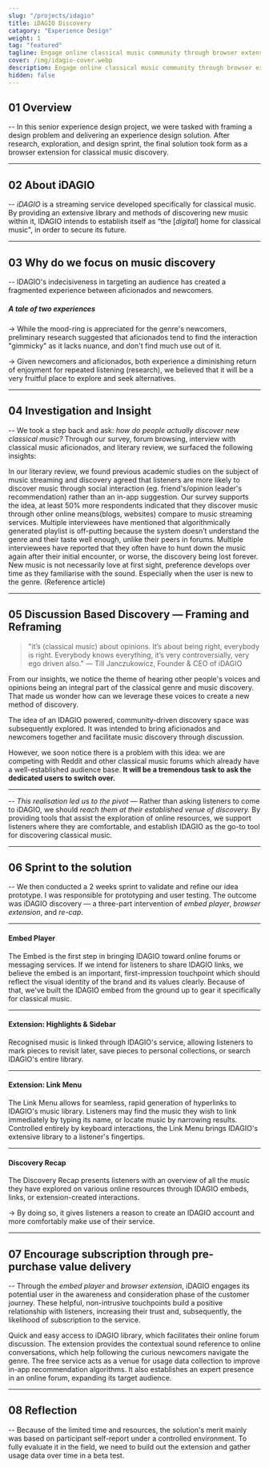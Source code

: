 ```yaml
---
slug: "/projects/idagio"
title: iDAGIO Discovery
catagory: "Experience Design"
weight: 1
tag: "featured"
tagline: Engage online classical music community through browser extension
cover: /img/idagio-cover.webp
description: Engage online classical music community through browser extension
hidden: false
---
```


## 01 Overview

-- In this senior experience design project, we were tasked with framing a design problem and delivering an experience design solution. After research, exploration, and design sprint, the final solution took form as a browser extension for classical music discovery.

<ProjectInfo>
  <ProjectInfoItem
    fieldName="My Contribution"
    value="Research, User Testing, Visual Design, Prototyping"
  />
  <ProjectInfoItem fieldName="Project Scope" value="6 Weeks Academic Project" />
  <ProjectInfoItem fieldName="Tools" value="Figma, After Effects" />
  <ProjectInfoItem
    fieldName="Team"
    value="Alvin Leung, Aamir Ali, Rhees Kennedy, Samyak Sah, Krista Mcdiarmid"
  />
</ProjectInfo>

<VideoPlayer
  url="https://www.sfu.ca/~kkl64/videos/idagio/	idagio-walkthrough-light.mp4"
  caption="A short 2 minutes feature demostration video"
/>

---

## 02 About iDAGIO

-- _iDAGIO_ is a streaming service developed specifically for classical music. By providing an extensive library and methods of discovering new music within it, IDAGIO intends to establish itself as “the [_digital_] home for classical music", in order to secure its future.

<FullImage
  src="/img/idagio/brand-pillars.webp"
  alt="discovery problem"
  caption="We analysed and captured how the iDAGIO brand deliver value through brand pillars, they are consolidated through a thorough observation and public available CEO interview."
  darkImage
/>

<!-- ##### Servicing the aficionado

-> It’s no question that the core audience of IDAGIO are classical music die hard fans. From their niche library to the unique comparison, it is crafted for the tough demand of classical music audience in mind. -->

---

## 03 Why do we focus on music discovery

-- IDAGIO's indecisiveness in targeting an audience has created a fragmented experience between aficionados and newcomers.

<FullImage
  src="/img/idagio/discovery-problem.webp"
  alt="discovery problem"
  darkImage
/>

##### A tale of two experiences

-> While the mood-ring is appreciated for the genre's newcomers, preliminary research suggested that aficionados tend to find the interaction "gimmicky" as it lacks nuance, and don't find much use out of it.

-> Given newcomers and aficionados, both experience a diminishing return of enjoyment for repeated listening (research), we believed that it will be a very fruitful place to explore and seek alternatives.

---

## 04 Investigation and Insight

-- We took a step back and ask: _how do people actually discover new classical music?_ Through our survey, forum browsing, interview with classical music aficionados, and literary review, we surfaced the following insights:

<ListLayout full label="Insights">
  <ListItem heading="Discovery generally happens socially, outside of streaming app">
    In our literary review, we found previous academic studies on the subject of
    music streaming and discovery agreed that listeners are more likely to
    discover music through social interaction (eg. friend's/opinion leader's
    recommendation) rather than an in-app suggestion. Our survey supports the
    idea, at least 50% more respondents indicated that they discover music
    through other online means(blogs, websites) compare to music streaming
    services.
  </ListItem>
  <ListItem heading="Listeners don’t trust generated playlist, they trust human">
    Multiple interviewees have mentioned that algorithmically generated playlist
    is off-putting because the system doesn’t understand the genre and their
    taste well enough, unlike their peers in forums.
  </ListItem>
  <ListItem heading="No current solution for saving interesting discovery">
    Multiple interviewees have reported that they often have to hunt down the
    music again after their initial encounter, or worse, the discovery being
    lost forever.
  </ListItem>
  <ListItem heading="Repeated exposure develops preference to new music">
    New music is not necessarily love at first sight, preference develops over
    time as they familiarise with the sound. Especially when the user is new to
    the genre. (Reference article)
  </ListItem>
</ListLayout>

---

## 05 Discussion Based Discovery — Framing and Reframing

> "it’s (classical music) about opinions. It’s about being right, everybody is right. Everybody knows everything, it’s very controversially, very ego driven also."
> — Till Janczukowicz, Founder & CEO of iDAGIO

From our insights, we notice the theme of hearing other people's voices and opinions being an integral part of the classical genre and music discovery. That made us wonder how can we leverage these voices to create a new method of discovery.

The idea of an IDAGIO powered, community-driven discovery space was subsequently explored. It was intended to bring aficionados and newcomers together and facilitate music discovery through discussion.

However, we soon notice there is a problem with this idea: we are competing with Reddit and other classical music forums which already have a well-established audience base. **It will be a tremendous task to ask the dedicated users to switch over.**

<VideoPlayer
  url="https://www.sfu.ca/~kkl64/videos/idagio/iteration-1.mp4"
  caption="A concept prototype of the the iDAGIO community driven discovery forum"
  darkImage
/>

<HalfImage
  src="/img/idagio/reddit-classical.webp"
  secondary
  noPadding
  caption="Large volume of r/classical users"
/>

---

-- _This realisation led us to the pivot_ — Rather than asking listeners to come to iDAGIO, we should _reach them at their established venue of discovery._ By providing tools that assist the exploration of online resources, we support listeners where they are comfortable, and establish IDAGIO as the go-to tool for discovering classical music.

---

## 06 Sprint to the solution

-- We then conducted a 2 weeks sprint to validate and refine our idea prototype. I was responsible for prototyping and user testing. The outcome was iDAGIO discovery — a three-part intervention of _embed player_, _browser extension_, and _re-cap_.

---

#### Embed Player

The Embed is the first step in bringing IDAGIO toward online forums or messaging services. If we intend for listeners to share IDAGIO links, we believe the embed is an important, first-impression touchpoint which should reflect the visual identity of the brand and its values clearly. Because of that, we've built the IDAGIO embed from the ground up to gear it specifically for classical music.

<FullImage
  noPadding
  src="https://www.sfu.ca/~kkl64/videos/idagio/embed-demo.mp4"
  darkImage
/>

<FullImage src="/img/idagio/embed-breakdown-1.webp" noPadding />

<FullImage src="/img/idagio/embed-breakdown-2.webp" noPadding />

---

#### Extension: Highlights & Sidebar

Recognised music is linked through IDAGIO's service, allowing listeners to mark pieces to revisit later,
save pieces to personal collections, or search IDAGIO's entire library.

<FullImage
  noPadding
  src="https://www.sfu.ca/~kkl64/videos/idagio/sidebar.mp4"
  darkImage
/>

---

#### Extension: Link Menu

The Link Menu allows for seamless, rapid generation of hyperlinks to IDAGIO's music library. Listeners may find the music they wish to link immediately by typing its name, or locate music by narrowing results. Controlled entirely by keyboard interactions, the Link Menu brings IDAGIO's extensive library to a listener's fingertips.

<FullImage
  noPadding
  src="https://www.sfu.ca/~kkl64/videos/idagio/notion.mp4"
  darkImage
/>

---

#### Discovery Recap

The Discovery Recap presents listeners with an overview of all the music they have explored on various online resources through IDAGIO embeds, links, or extension-created interactions.

<FullImage noPadding src="https://www.sfu.ca/~kkl64/videos/idagio/recap.mp4" />

-> By doing so, it gives listeners a reason to create an IDAGIO account and more comfortably make use of their service.

---

## 07 Encourage subscription through pre-purchase value delivery

-- Through the _embed player_ and _browser extension_, iDAGIO engages its potential user in the awareness and consideration phase of the customer journey. These helpful, non-intrusive touchpoints build a positive relationship with listeners, increasing their trust and, subsequently, the likelihood of subscription to the service.

<ListLayout full label="Value Proposition">
  <ListItem heading="For Aficionado">
    Quick and easy access to iDAGIO library, which facilitates their online
    forum discussion.
  </ListItem>
  <ListItem heading="For New Comer">
    The extension provides the contextual sound reference to online
    conversations, which help following the curious newcomers navigate the
    genre.
  </ListItem>
  <ListItem heading="For iDAGIO">
    The free service acts as a venue for usage data collection to improve in-app
    recommendation algorithms. It also establishes an expert presence in an
    online forum, expanding its target audience.
  </ListItem>
</ListLayout>

---

## 08 Reflection

-- Because of the limited time and resources, the solution's merit mainly was based on participant self-report under a controlled environment. To fully evaluate it in the field, we need to build out the extension and gather usage data over time in a beta test.

<HalfImage
  src="/img/idagio/studio-b-2.webp"
  caption="Powered by Simon Fraser University Studio B cafe #since2021"
/>
